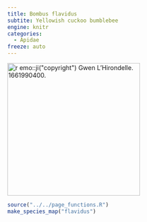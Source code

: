 ```yaml
---
title: Bombus flavidus
subtite: Yellowish cuckoo bumblebee
engine: knitr
categories:
  - Apidae
freeze: auto
---
```

[![`r emo::ji("copyright")` Gwen L'Hirondelle. 1661990400.](https://inaturalist-open-data.s3.amazonaws.com/photos/255612697/medium.jpeg){height=300}](https://inaturalist.ca/observations?place_id=7085&subview=map&taxon_id=541839)

```r
source("../../page_functions.R")
make_species_map("flavidus")
```
